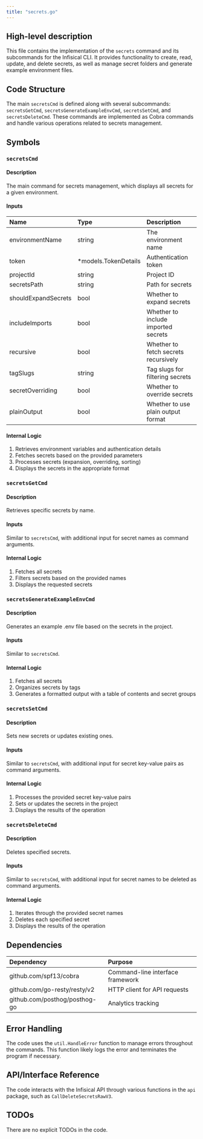 ```yaml
---
title: "secrets.go"
---
```


## High-level description
This file contains the implementation of the `secrets` command and its subcommands for the Infisical CLI. It provides functionality to create, read, update, and delete secrets, as well as manage secret folders and generate example environment files.

## Code Structure
The main `secretsCmd` is defined along with several subcommands: `secretsGetCmd`, `secretsGenerateExampleEnvCmd`, `secretsSetCmd`, and `secretsDeleteCmd`. These commands are implemented as Cobra commands and handle various operations related to secrets management.

## Symbols

### `secretsCmd`
#### Description
The main command for secrets management, which displays all secrets for a given environment.

#### Inputs
| Name | Type | Description |
|:-----|:-----|:------------|
| environmentName | string | The environment name |
| token | *models.TokenDetails | Authentication token |
| projectId | string | Project ID |
| secretsPath | string | Path for secrets |
| shouldExpandSecrets | bool | Whether to expand secrets |
| includeImports | bool | Whether to include imported secrets |
| recursive | bool | Whether to fetch secrets recursively |
| tagSlugs | string | Tag slugs for filtering secrets |
| secretOverriding | bool | Whether to override secrets |
| plainOutput | bool | Whether to use plain output format |

#### Internal Logic
1. Retrieves environment variables and authentication details
2. Fetches secrets based on the provided parameters
3. Processes secrets (expansion, overriding, sorting)
4. Displays the secrets in the appropriate format

### `secretsGetCmd`
#### Description
Retrieves specific secrets by name.

#### Inputs
Similar to `secretsCmd`, with additional input for secret names as command arguments.

#### Internal Logic
1. Fetches all secrets
2. Filters secrets based on the provided names
3. Displays the requested secrets

### `secretsGenerateExampleEnvCmd`
#### Description
Generates an example .env file based on the secrets in the project.

#### Inputs
Similar to `secretsCmd`.

#### Internal Logic
1. Fetches all secrets
2. Organizes secrets by tags
3. Generates a formatted output with a table of contents and secret groups

### `secretsSetCmd`
#### Description
Sets new secrets or updates existing ones.

#### Inputs
Similar to `secretsCmd`, with additional input for secret key-value pairs as command arguments.

#### Internal Logic
1. Processes the provided secret key-value pairs
2. Sets or updates the secrets in the project
3. Displays the results of the operation

### `secretsDeleteCmd`
#### Description
Deletes specified secrets.

#### Inputs
Similar to `secretsCmd`, with additional input for secret names to be deleted as command arguments.

#### Internal Logic
1. Iterates through the provided secret names
2. Deletes each specified secret
3. Displays the results of the operation

## Dependencies
| Dependency | Purpose |
|:-----------|:--------|
| github.com/spf13/cobra | Command-line interface framework |
| github.com/go-resty/resty/v2 | HTTP client for API requests |
| github.com/posthog/posthog-go | Analytics tracking |

## Error Handling
The code uses the `util.HandleError` function to manage errors throughout the commands. This function likely logs the error and terminates the program if necessary.

## API/Interface Reference
The code interacts with the Infisical API through various functions in the `api` package, such as `CallDeleteSecretsRawV3`.

## TODOs
There are no explicit TODOs in the code.